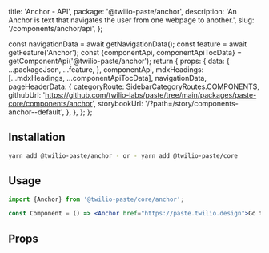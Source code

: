   title: 'Anchor - API',
  package: '@twilio-paste/anchor',
  description: 'An Anchor is text that navigates the user from one webpage to another.',
  slug: '/components/anchor/api',
};




  const navigationData = await getNavigationData();
  const feature = await getFeature('Anchor');
  const {componentApi, componentApiTocData} = getComponentApi('@twilio-paste/anchor');
  return {
    props: {
      data: {
        ...packageJson,
        ...feature,
      },
      componentApi,
      mdxHeadings: [...mdxHeadings, ...componentApiTocData],
      navigationData,
      pageHeaderData: {
        categoryRoute: SidebarCategoryRoutes.COMPONENTS,
        githubUrl: 'https://github.com/twilio-labs/paste/tree/main/packages/paste-core/components/anchor',
        storybookUrl: '/?path=/story/components-anchor--default',
      },
    },
  };
};

## Installation

```bash
yarn add @twilio-paste/anchor - or - yarn add @twilio-paste/core
```

## Usage

```jsx
import {Anchor} from '@twilio-paste/core/anchor';

const Component = () => <Anchor href="https://paste.twilio.design">Go to Paste</Anchor>;
```

## Props

<PropsTable componentApi={props.componentApi} />
